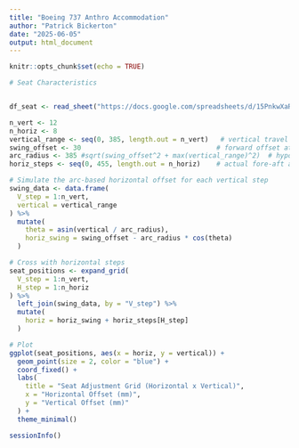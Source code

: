 ```yaml
---
title: "Boeing 737 Anthro Accommodation"
author: "Patrick Bickerton"
date: "2025-06-05"
output: html_document
---
```


```r
knitr::opts_chunk$set(echo = TRUE)
```

```r
# Seat Characteristics


df_seat <- read_sheet("https://docs.google.com/spreadsheets/d/15PnkwXaR3InyHGWEtNDFi2e9tD_5irE_rfDoN7sHr-4/edit?gid=0#gid=0")%>% as.data.frame()

n_vert <- 12
n_horiz <- 8
vertical_range <- seq(0, 385, length.out = n_vert)   # vertical travel
swing_offset <- 30                                  # forward offset at full down
arc_radius <- 385 #sqrt(swing_offset^2 + max(vertical_range)^2)  # hypotenuse
horiz_steps <- seq(0, 455, length.out = n_horiz)    # actual fore-aft adjustment

# Simulate the arc-based horizontal offset for each vertical step
swing_data <- data.frame(
  V_step = 1:n_vert,
  vertical = vertical_range
) %>%
  mutate(
    theta = asin(vertical / arc_radius),
    horiz_swing = swing_offset - arc_radius * cos(theta)
  )

# Cross with horizontal steps
seat_positions <- expand_grid(
  V_step = 1:n_vert,
  H_step = 1:n_horiz
) %>%
  left_join(swing_data, by = "V_step") %>%
  mutate(
    horiz = horiz_swing + horiz_steps[H_step]
  )

# Plot
ggplot(seat_positions, aes(x = horiz, y = vertical)) +
  geom_point(size = 2, color = "blue") +
  coord_fixed() +
  labs(
    title = "Seat Adjustment Grid (Horizontal x Vertical)",
    x = "Horizontal Offset (mm)",
    y = "Vertical Offset (mm)"
  ) +
  theme_minimal()

```


```r
sessionInfo()
```